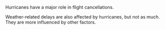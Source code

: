 Hurricanes have a major role in flight cancellations.

Weather-related delays are also affected by hurricanes, but not as much. They are more influenced by other factors.
